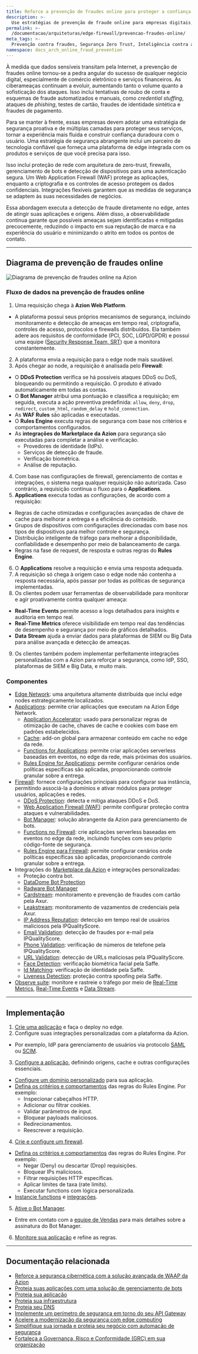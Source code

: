```yaml
---
title: Reforce a prevenção de fraudes online para proteger a confiança nos negócios digitais
description: >-
  Use estratégias de prevenção de fraude online para empresas digitais, incluindo medidas de segurança, tecnologias e melhores práticas para proteção contra ameaças cibernéticas.
permalink: >-
  /documentacao/arquiteturas/edge-firewall/prevencao-fraudes-online/
meta_tags: >-
  Prevenção contra fraudes, Segurança Zero Trust, Inteligência contra ameaças, Account Takeover, credential stuffing, phishing, Fraude de identidade sintética, segurança cibernética, Bot management, Edge Firewall, segurança online, comércio eletrônico, fintech
namespace: docs_arch_online_fraud_prevention
---
```


À medida que dados sensíveis transitam pela Internet, a prevenção de fraudes online tornou-se a pedra angular do sucesso de qualquer negócio digital, especialmente de comércio eletrônico e serviços financeiros. As ciberameaças continuam a evoluir, aumentando tanto o volume quanto a sofisticação dos ataques. Isso inclui tentativas de roubo de conta e esquemas de fraude automatizados e manuais, como *credential stuffing*, ataques de *phishing*, testes de cartão, fraudes de identidade sintética e fraudes de pagamento.

Para se manter à frente, essas empresas devem adotar uma estratégia de segurança proativa e de múltiplas camadas para proteger seus serviços, tornar a experiência mais fluida e construir confiança duradoura com o usuário. Uma estratégia de segurança abrangente inclui um parceiro de tecnologia confiável que forneça uma plataforma de edge integrada com os produtos e serviços de que você precisa para isso.

Isso inclui proteção de rede com arquitetura de zero-trust, firewalls, gerenciamento de bots e detecção de dispositivos para uma autenticação segura. Um Web Application Firewall (WAF) protege as aplicações, enquanto a criptografia e os controles de acesso protegem os dados confidenciais. Integrações flexíveis garantem que as medidas de segurança se adaptem às suas necessidades de negócios.

Essa abordagem executa a detecção de fraude diretamente no edge, antes de atingir suas aplicações e origens. Além disso, a observabilidade contínua garante que possíveis ameaças sejam identificadas e mitigadas precocemente, reduzindo o impacto em sua reputação de marca e na experiência do usuário e minimizando o atrito em todos os pontos de contato.

---

## Diagrama de prevenção de fraudes online

![Diagrama de prevenção de fraudes online na Azion](/assets/docs/images/uploads/online-fraud-prevention-architecture.png?v=2)

### Fluxo de dados na prevenção de fraudes online

1. Uma requisição chega à **Azion Web Platform**. 
- A plataforma possui seus próprios mecanismos de segurança, incluindo monitoramento e detecção de ameaças em tempo real, criptografia, controles de acesso, protocolos e firewalls distribuídos. Ela também adere aos requisitos de conformidade (PCI, SOC, LGPD/GPDR) e possui uma equipe ([Security Response Team, SRT](/pt-br/documentacao/servicos/security-response-team/)) que a monitora constantemente.  
2. A plataforma envia a requisição para o edge node mais saudável.
3. Após chegar ao node, a requisição é analisada pelo **Firewall**:
- O **DDoS Protection** verifica se há possíveis ataques DDoS ou DoS, bloqueando ou permitindo a requisição. O produto é ativado automaticamente em todas as contas.
- O **Bot Manager** atribui uma pontuação e classifica a requisição; em seguida, executa a ação preventiva predefinida: `allow`, `deny`, `drop`, `redirect`, `custom_html`, `random_delay` e `hold_connection`.
- As **WAF Rules** são aplicadas e executadas.
- O **Rules Engine** executa regras de segurança com base nos critérios e comportamentos configurados.
- As **integrações do Marketplace da Azion** para segurança são executadas para completar a análise e verificação.
  - Provedores de identidade (IdPs).
  - Serviços de detecção de fraude.
  - Verificação biométrica.
  - Análise de reputação.
4. Com base nas configurações de firewall, gerenciamento de contas e integrações, o sistema nega qualquer requisição não autorizada. Caso contrário, a requisição continua o fluxo para o **Applications**.
5. **Applications** executa todas as configurações, de acordo com a requisição:
- Regras de cache otimizadas e configurações avançadas de chave de cache para melhorar a entrega e a eficiência do conteúdo.
- Grupos de dispositivos com configurações direcionadas com base nos tipos de dispositivos para melhor controle e segurança.
- Distribuição inteligente de tráfego para melhorar a disponibilidade, confiabilidade e desempenho por meio de balanceamento de carga.
- Regras na fase de request, de resposta e outras regras do **Rules Engine**.
6. O **Applications** resolve a requisição e envia uma resposta adequada.
7. A requisição só chega à origem caso o edge node não contenha a resposta necessária, após passar por todas as políticas de segurança implementadas.
8. Os clientes podem usar ferramentas de observabilidade para monitorar e agir proativamente contra qualquer ameaça:
- **Real-Time Events** permite acesso a logs detalhados para insights e auditoria em tempo real.
- **Real-Time Metrics** oferece visibilidade em tempo real das tendências de desempenho e segurança por meio de gráficos detalhados.  
- **Data Stream** ajuda a enviar dados para plataformas de SIEM ou Big Data para análise avançada e detecção de ameaças.
9. Os clientes também podem implementar perfeitamente integrações personalizadas com a Azion para reforçar a segurança, como IdP, SSO, plataformas de SIEM e Big Data, e muito mais.

### Componentes

- [Edge Network](https://www.azion.com/pt-br/produtos/nossa-rede/): uma arquitetura altamente distribuída que inclui edge nodes estrategicamente localizados.
- [Applications](/pt-br/documentacao/produtos/build/edge-application/): permite criar aplicações que executam na Azion Edge Network.
  - [Application Accelerator](/pt-br/documentacao/produtos/build/edge-application/application-accelerator/): usado para personalizar regras de otimização de cache, chaves de cache e cookies com base em padrões estabelecidos.
  - [Cache](/pt-br/documentacao/produtos/build/edge-application/edge-cache/): add-on global para armazenar conteúdo em cache no edge da rede.
  - [Functions for Applications](/pt-br/documentacao/produtos/build/edge-application/edge-functions/): permite criar aplicações serverless baseadas em eventos, no edge da rede, mais próximas dos usuários.
  - [Rules Engine for Applications](/pt-br/documentacao/produtos/build/edge-application/rules-engine/):  permite configurar cenários onde políticas específicas são aplicadas, proporcionando controle granular sobre a entrega.  
- [Firewall](/pt-br/documentacao/produtos/secure/edge-firewall/): fornece configurações principais para configurar sua instância, permitindo associá-la a domínios e ativar módulos para proteger usuários, aplicações e redes.
  - [DDoS Protection](/pt-br/documentacao/produtos/secure/edge-firewall/ddos-protection/): detecta e mitiga ataques DDoS e DoS.
  - [Web Application Firewall (WAF)](/pt-br/documentacao/produtos/secure/edge-firewall/web-application-firewall/): permite configurar proteção contra ataques e vulnerabilidades.
  - [Bot Manager](/pt-br/documentacao/produtos/secure/edge-firewall/bot-manager/): solução abrangente da Azion para gerenciamento de bots.
  - [Functions no Firewall](/pt-br/documentacao/produtos/secure/edge-firewall/edge-functions/): crie aplicações serverless baseadas em eventos no edge da rede, incluindo funções com seu próprio código-fonte de segurança.
  - [Rules Engine para Firewall](/pt-br/documentacao/produtos/secure/edge-firewall/rules-engine/): permite configurar cenários onde políticas específicas são aplicadas, proporcionando controle granular sobre a entrega.
- Integrações do [Marketplace da Azion](/pt-br/documentacao/produtos/marketplace/) e integrações personalizadas:
   - Proteção contra bot.
    - [DataDome Bot Protection](https://console.azion.com/marketplace/solution/datadome/bot-protection/)
    - [Radware Bot Manager](https://console.azion.com/marketplace/solution/radware/bot-manager/)
  - [Cardstream](https://console.azion.com/marketplace/solution/axur/cardstream/): monitoramento e prevenção de fraudes com cartão pela Axur.
  - [Leakstream](https://console.azion.com/marketplace/solution/axur/leakstream/): monitoramento de vazamentos de credenciais pela Axur.
  - [IP Address Reputation](https://console.azion.com/marketplace/solution/ipqualityscore/ip-address-reputation/): detecção em tempo real de usuários maliciosos pela IPQualityScore.
  - [Email Validation](https://console.azion.com/marketplace/solution/ipqualityscore/email-validation/): detecção de fraudes por e-mail pela IPQualityScore.
  - [Phone Validation](https://console.azion.com/marketplace/solution/ipqualityscore/phone-validation/): verificação de números de telefone pela IPQualityScore.
  - [URL Validation](https://console.azion.com/marketplace/solution/ipqualityscore/url-validation/): detecção de URLs maliciosas pela IPQualityScore.
  - [Face Detection](https://console.azion.com/marketplace/solution/saffe/face-detection/): verificação biométrica facial pela Saffe.
  - [Id Matching](https://console.azion.com/marketplace/solution/saffe/id-matching/): verificação de identidade pela Saffe.
  - [Liveness Detection](https://console.azion.com/marketplace/solution/saffe/liveness-detection/): proteção contra spoofing pela Saffe.
- [Observe suite](/pt-br/documentacao/produtos/observe/visao-geral/): monitore e rastreie o tráfego por meio de [Real-Time Metrics](/pt-br/documentacao/produtos/observe/real-time-metrics/), [Real-Time Events](/pt-br/documentacao/produtos/observe/real-time-events/) e [Data Stream](/pt-br/documentacao/produtos/observe/data-stream/).

---

## Implementação

1. [Crie uma aplicação](/pt-br/documentacao/produtos/guias/build/criar-uma-aplicacao/) e faça o deploy no edge.
2. Configure suas integrações personalizadas com a plataforma da Azion.
- Por exemplo, IdP para gerenciamento de usuários via protocolo [SAML](/pt-br/documentacao/produtos/guias/sso-google-saml/) ou [SCIM](/pt-br/documentacao/produtos/guias/microsoft-entra-provisionamento-automatizado-de-usuarios/).
3. [Configure a aplicação](/pt-br/documentacao/produtos/guias/build/definir-configuracoes-principais/), definindo origens, cache e outras configurações essenciais.
- [Configure um domínio personalizado](/pt-br/documentacao/produtos/build/edge-application/domains/) para sua aplicação.
- [Defina os critérios e comportamentos](/pt-br/documentacao/produtos/build/edge-application/rules-engine/) das regras do Rules Engine. Por exemplo:
  - Inspecionar cabeçalhos HTTP.
  - Adicionar ou filtrar cookies.
  - Validar parâmetros de input.
  - Bloquear payloads maliciosos.
  - Redirecionamentos.
  - Reescrever a requisição.
4. [Crie e configure um firewall](/pt-br/documentacao/produtos/guias/secure/edge-firewall-definir-main-settings/).
- [Defina os critérios e comportamentos](/pt-br/documentacao/produtos/guias/secure/instanciar-edge-functions/) das regras do Rules Engine. Por exemplo:
  - Negar (Deny) ou descartar (Drop) requisições.
  - Bloquear IPs maliciosos.
  - Filtrar requisições HTTP específicas.
  - Aplicar limites de taxa (rate limits).
  - Executar functions com lógica personalizada.
- [Instancie functions](/pt-br/documentacao/produtos/guias/secure/instanciar-edge-functions/) e [integrações](/pt-br/documentacao/produtos/marketplace/integracoes/#edge-firewall-functions).
5. [Ative o Bot Manager](/pt-br/documentacao/produtos/secure/edge-firewall/bot-manager/).
- Entre em contato com a [equipe de Vendas](https://www.azion.com/pt-br/contate-vendas/) para mais detalhes sobre a assinatura do Bot Manager.
6. [Monitore sua aplicação](/pt-br/documentacao/produtos/observe/monitorar-aplicacoes/) e refine as regras.

---

## Documentação relacionada

- [Reforce a segurança cibernética com a solução avançada de WAAP da Azion](/pt-br/documentacao/arquiteturas/edge-firewall/web-application-and-api-protection-waap/)
- [Proteja suas aplicações com uma solução de gerenciamento de bots](/pt-br/documentacao/arquiteturas/gerenciamento-de-bots/proteja-edge-applications-com-bot-management/)
- [Proteja sua aplicação](/pt-br/documentacao/produtos/secure/proteja-aplicacao/)
- [Proteja sua infraestrutura](/pt-br/documentacao/produtos/secure/proteja-infraestrutura/)
- [Proteja seu DNS](/pt-br/documentacao/produtos/secure/proteja-dns/)
- [Implemente um perímetro de segurança em torno do seu API Gateway](/pt-br/documentacao/arquiteturas/api-gateways/implementar-seguranca-api-gateways/)
- [Acelere a modernização da segurança com edge computing](/pt-br/documentacao/arquiteturas/modernizacao-da-seguranca/modernizacao-da-seguranca-com-edge-computing/)
- [Simplifique sua jornada e proteja seu negócio com automação de segurança](/pt-br/documentacao/arquiteturas/automacao-da-seguranca/automacao-da-seguranca-com-edge-computing/)
- [Fortaleça a Governança, Risco e Conformidade (GRC) em sua organização](/pt-br/documentacao/arquiteturas/compliance/governanca-risco-conformidade/)
